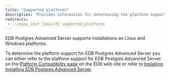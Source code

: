 ```yaml
---
title: "Supported platforms"
description: "Provides information for determining the platform support for EDB Postgres Advanced Server"
redirects:
 - ../epas_inst_linux/02_supported_platforms
---
```


EDB Postgres Advanced Server supports installations on Linux and Windows platforms. 

To determine the platform support for EDB Postgres Advanced Server you can either refer to the platform support for EDB Postgres Advanced Server on the [Platform Compatibility page](https://www.enterprisedb.com/platform-compatibility#epas) on the EDB web site or refer to [Installing Installing EDB Postgres Advanced Server](../installing).




